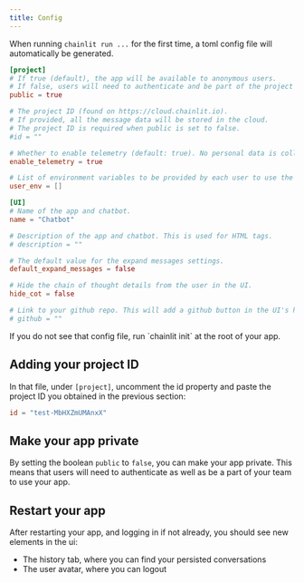 ```yaml
---
title: Config
---
```


When running `chainlit run ...` for the first time, a toml config file will automatically be generated.

```toml config.toml
[project]
# If true (default), the app will be available to anonymous users.
# If false, users will need to authenticate and be part of the project to use the app.
public = true

# The project ID (found on https://cloud.chainlit.io).
# If provided, all the message data will be stored in the cloud.
# The project ID is required when public is set to false.
#id = ""

# Whether to enable telemetry (default: true). No personal data is collected.
enable_telemetry = true

# List of environment variables to be provided by each user to use the app.
user_env = []

[UI]
# Name of the app and chatbot.
name = "Chatbot"

# Description of the app and chatbot. This is used for HTML tags.
# description = ""

# The default value for the expand messages settings.
default_expand_messages = false

# Hide the chain of thought details from the user in the UI.
hide_cot = false

# Link to your github repo. This will add a github button in the UI's header.
# github = ""
```

<Note>
  If you do not see that config file, run `chainlit init` at the root of your
  app.
</Note>

## Adding your project ID

In that file, under `[project]`, uncomment the id property and paste the project ID you obtained in the previous section:

```toml
id = "test-MbHXZmUMAnxX"
```

## Make your app private

By setting the boolean `public` to `false`, you can make your app private. This means that users will need to authenticate as well as be a part of your team to use your app.

## Restart your app

After restarting your app, and logging in if not already, you should see new elements in the ui:

- The history tab, where you can find your persisted conversations
- The user avatar, where you can logout
